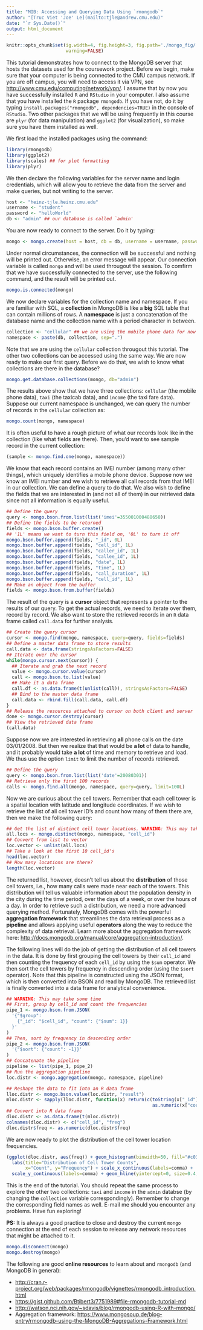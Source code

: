 ```yaml
---
title: "MIB: Accessing and Querying Data Using `rmongodb`"
author: "[Truc Viet 'Joe' Le](mailto:tjle@andrew.cmu.edu)"
date: "`r Sys.Date()`"
output: html_document
---
```


```r
knitr::opts_chunk$set(ig.width=4, fig.height=3, fig.path='./mongo_fig/',
                      warning=FALSE)
```

This tutorial demonstrates how to connect to the MongoDB server that hosts the datasets used for the coursework project. Before we begin, make sure that your computer is being connected to the CMU campus network. If you are off campus, you will need to access it via VPN, see <http://www.cmu.edu/computing/network/vpn/>. I assume that by now you have successfully installed `R` and `RStudio` in your computer. I also assume that you have installed the `R` package `rmongodb`. If you have not, do it by typing `install.packages("rmongodb", dependencies=TRUE)` in the console of `RStudio`. Two other packages that we will be using frequently in this course are `plyr` (for data manipulation) and `ggplot2` (for visualization), so make sure you have them installed as well.

We first load the installed packages using the command:

```r
library(rmongodb)
library(ggplot2)
library(scales) ## for plot formatting
library(plyr)
```

We then declare the following variables for the server name and login credentials, which will allow you to retrieve the data from the server and make queries, but not writing to the server.

```r
host <- "heinz-tjle.heinz.cmu.edu"
username <- "student"
password <- "helloWorld"
db <- "admin" ## our database is called `admin'
```

You are now ready to connect to the server. Do it by typing:

```r
mongo <- mongo.create(host = host, db = db, username = username, password = password)
```

Under normal circumstances, the connection will be successful and nothing will be printed out. Otherwise, an error message will appear. Our connection variable is called `mongo` and will be used througout the session. To comfirm that we have successfully connected to the server, use the following command, and the result will be printed out.

```r
mongo.is.connected(mongo)
```

We now declare variables for the collection name and namespace. If you are familiar with SQL, a **collection** in MongoDB is like a **big** SQL table that can contain millions of rows. A **namespace** is just a concatenation of the database name and the collection name with a period character in between.

```r
collection <- "cellular" ## we are using the mobile phone data for now
namespace <- paste(db, collection, sep=".")
```

Note that we are using the `cellular` collection througout this tutorial. The other two collections can be accessed using the same way. We are now ready to make our first query. Before we do that, we wish to know what collections are there in the database?

```r
mongo.get.database.collections(mongo, db="admin")
```

The results above show that we have three collections: `cellular` (the mobile phone data), `taxi` (the taxicab data), and `income` (the taxi fare data). Suppose our current namespace is unchanged, we can query the number of records in the `cellular` collection as:

```r
mongo.count(mongo, namespace)
```

It is often useful to have a rough picture of what our records look like in the collection (like what fields are there). Then, you'd want to see sample record in the current collection:

```r
(sample <- mongo.find.one(mongo, namespace))
```

We know that each record contains an IMEI number (among many other things), which uniquely identifies a mobile phone device. Suppose now we know an IMEI number and we wish to retrieve all call records from that IMEI in our collection. We can define a query to do that. We also wish to define the fields that we are interested in (and not all of them) in our retrieved data since not all information is equally useful.

```r
## Define the query
query <- mongo.bson.from.list(list('imei'=355001000488650))
## Define the fields to be returned
fields <- mongo.bson.buffer.create()
## '1L' means we want to turn this field on, '0L' to turn it off
mongo.bson.buffer.append(fields, "_id", 0L)
mongo.bson.buffer.append(fields, "cell_id", 1L)
mongo.bson.buffer.append(fields, "caller_id", 1L)
mongo.bson.buffer.append(fields, "callee_id", 1L)
mongo.bson.buffer.append(fields, "date", 1L)
mongo.bson.buffer.append(fields, "time", 1L)
mongo.bson.buffer.append(fields, "call_duration", 1L)
mongo.bson.buffer.append(fields, "cell_id", 1L)
## Make an object from the buffer
fields <- mongo.bson.from.buffer(fields)
```

The result of the query is a **cursor** object that represents a pointer to the results of our query. To get the actual records, we need to iterate over them, record by record. We also want to store the retrieved records in an `R` data frame called `call.data` for further analysis.

```r
## Create the query cursor
cursor <- mongo.find(mongo, namespace, query=query, fields=fields)
## Define a master data frame to store results
call.data <- data.frame(stringsAsFactors=FALSE)
## Iterate over the cursor
while(mongo.cursor.next(cursor)) {
  ## Iterate and grab the next record
  value <- mongo.cursor.value(cursor)
  call <- mongo.bson.to.list(value)
  ## Make it a data frame
  call.df <- as.data.frame(t(unlist(call)), stringsAsFactors=FALSE)
  ## Bind to the master data frame
  call.data <- rbind.fill(call.data, call.df)
}
## Release the resources attached to cursor on both client and server
done <- mongo.cursor.destroy(cursor)
## View the retrieved data frame
(call.data)
```

Suppose now we are interested in retrieving **all** phone calls on the date 03/01/2008. But then we realize that that would be **a lot** of data to handle, and it probably would take **a lot** of time and memory to retrieve and load. We thus use the option `limit` to limit the number of records retrieved.

```r
## Define the query
query <- mongo.bson.from.list(list('date'=20080301))
## Retrieve only the first 100 records
calls <- mongo.find.all(mongo, namespace, query=query, limit=100L)
```

Now we are curious about the cell towers. Remember that each cell tower is a spatial location with latitude and longitude coordinates. If we wish to retrieve the list of all cell tower ID's and count how many of them there are, then we make the following query:

```r
## Get the list of distinct cell tower locations. WARNING: This may take a while
all.locs <- mongo.distinct(mongo, namespace, "cell_id")
## Convert from list to vector
loc.vector <- unlist(all.locs)
## Take a look at the first 10 cell_id's
head(loc.vector)
## How many locations are there?
length(loc.vector)
```

The returned list, however, doesn't tell us about the **distribution** of those cell towers, i.e., how many calls were made near each of the towers. This distribution will tell us valuable information about the population density in the city during the time period, over the days of a week, or over the hours of a day. In order to retrieve such a distribution, we need a more advanced querying method. Fortunately, MongoDB comes with the powerful **aggregation framework** that streamlines the data retrieval process as a **pipeline** and allows applying useful **operators** along the way to reduce the complexity of data retrieval. Learn more about the aggregation framework here: <http://docs.mongodb.org/manual/core/aggregation-introduction/>.

The following lines will do the job of getting the distribution of all cell towers in the data. It is done by first grouping the cell towers by their `cell_id` and then counting the frequency of each `cell_id` by using the `$sum` operator. We then sort the cell towers by frequency in descending order (using the `$sort` operator). Note that this pipeline is constructed using the JSON format, which is then converted into BSON and read by MongoDB. The retrieved list is finally converted into a data frame for analytical convenience.

```r
## WARNING: This may take some time
## First, group by cell_id and count the frequencies
pipe_1 <- mongo.bson.from.JSON(
  '{"$group":
    {"_id": "$cell_id", "count": {"$sum": 1}}
  }'
)
## Then, sort by frequency in descending order
pipe_2 <- mongo.bson.from.JSON(
  '{"$sort": {"count": -1}}'
)
## Concatenate the pipeline
pipeline <- list(pipe_1, pipe_2)
## Run the aggregation pipeline
loc.distr <- mongo.aggregation(mongo, namespace, pipeline)

## Reshape the data to fit into an R data frame
lloc.distr <- mongo.bson.value(loc.distr, "result")
mloc.distr <- sapply(lloc.distr, function(x) return(c(toString(x["_id"]),
                                                      as.numeric(x["count"]))))
## Convert into R data frame
dloc.distr <- as.data.frame(t(mloc.distr))
colnames(dloc.distr) <- c("cell_id", "freq")
dloc.distr$freq <- as.numeric(dloc.distr$freq)
```

We are now ready to plot the distribution of the cell tower location frequencies.

```r
(ggplot(dloc.distr, aes(freq)) + geom_histogram(binwidth=50, fill="#c0392b", alpha=0.75) +
  labs(title="Distribution of Cell Tower Counts",
       x="Count", y="Frequency") + scale_x_continuous(labels=comma) +
  scale_y_continuous(labels=comma) + geom_hline(yintercept=0, size=0.4, color="black"))
```

This is the end of the tutorial. You should repeat the same process to explore the other two collections: `taxi` and `income` in the `admin` databse (by changing the `collection` variable correspondingly). Remember to change the corresponding field names as well. E-mail me should you encounter any problems. Have fun exploring!

**PS:** It is always a good practice to close and destroy the current `mongo` connection at the end of each session to release any network resources that might be attached to it.

```r
mongo.disconnect(mongo)
mongo.destroy(mongo)
```

The following are good **online resources** to learn about and `rmongodb` (and MongoDB in general):

* <http://cran.r-project.org/web/packages/rmongodb/vignettes/rmongodb_introduction.html>
* <https://gist.github.com/Btibert3/7751989#file-rmongodb-tutorial-md>
* <http://watson.nci.nih.gov/~sdavis/blog/rmongodb-using-R-with-mongo/>
* Aggregation framework: <https://www.mongosoup.de/blog-entry/rmongodb-using-the-MongoDB-Aggregations-Framework.html>
